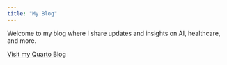 ```yaml
---
title: "My Blog"
---
```


Welcome to my blog where I share updates and insights on AI, healthcare, and more.

[Visit my Quarto Blog](https://lukmanaj.github.io/ailearningloop/)
